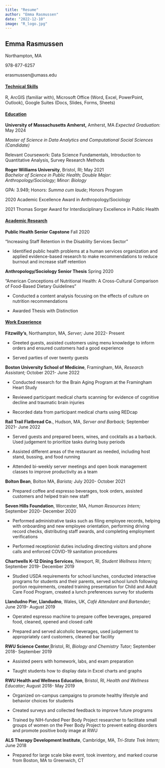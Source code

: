```yaml
---
title: "Resume"
author: "Emma Rasmussen"
date: "2022-12-10"
image: "R_logo.jpg"
---
```


## **Emma Rasmussen**

Northampton, MA

978-877-6257

erasmussen\@umass.edu

#### [**Technical Skills**]{.underline}

R, ArcGIS (familiar with), Microsoft Office (Word, Excel, PowerPoint, Outlook), Google Suites (Docs, Slides, Forms, Sheets)

#### [**Education**]{.underline}

**University of Massachusetts Amherst,** Amherst, MA *Expected Graduation:* May 2024

*Master of Science in Data Analytics and Computational Social Sciences (Candidate)*

Relevant Coursework: Data Science Fundamentals, Introduction to Quantitative Analysis, Survey Research Methods

**Roger Williams University**, Bristol, RI; May 2021\
*Bachelor of Science in Public Health; Double Major: Anthropology/Sociology; Minor: Biology*

GPA: 3.949; Honors: *Summa cum laude*; Honors Program

2020 Academic Excellence Award in Anthropology/Sociology

2021 Thomas Sorger Award for Interdisciplinary Excellence in Public Health

#### [**Academic Research**]{.underline}

**Public Health Senior Capstone** Fall 2020

"Increasing Staff Retention in the Disability Services Sector"

-   Identified public health problems at a human services organization and applied evidence-based research to make recommendations to reduce burnout and increase staff retention

**Anthropology/Sociology Senior Thesis** Spring 2020

"American Conceptions of Nutritional Health: A Cross-Cultural Comparison of Food-Based Dietary Guidelines"

-   Conducted a content analysis focusing on the effects of culture on nutrition recommendations

-   Awarded Thesis with Distinction

#### [**Work Experience**]{.underline}

**Fitzwilly's**, Northampton, MA, *Server;* June 2022- Present

-   Greeted guests, assisted customers using menu knowledge to inform orders and ensured customers had a good experience

-   Served parties of over twenty guests

**Boston University School of Medicine**, Framingham, MA, *Research Assistant;* October 2021- June 2022

-   Conducted research for the Brain Aging Program at the Framingham Heart Study

-   Reviewed participant medical charts scanning for evidence of cognitive decline and traumatic brain injuries

-   Recorded data from participant medical charts using REDcap

**Rail Trail Flatbread Co.**, Hudson, MA, *Server and Barback;* September 2021- June 2022

-   Served guests and prepared beers, wines, and cocktails as a barback. Used judgement to prioritize tasks during busy periods

-   Assisted different areas of the restaurant as needed, including host stand, bussing, and food running

-   Attended bi-weekly server meetings and open book management classes to improve productivity as a team

**Bolton Bean**, Bolton MA, *Barista;* July 2020- October 2021

-   Prepared coffee and espresso beverages, took orders, assisted customers and helped train new staff

**Seven Hills Foundation**, Worcester, MA, *Human Resources Intern;* September 2020- December 2020

-   Performed administrative tasks such as filing employee records, helping with onboarding and new employee orientation, performing driving record checks, distributing staff awards, and completing employment verifications

-   Performed receptionist duties including directing visitors and phone calls and enforced COVID-19 sanitation procedures

**Chartwells K-12 Dining Services**, Newport, RI, *Student Wellness Intern;* September 2019- December 2019

-   Studied USDA requirements for school lunches, conducted interactive programs for students and their parents, served school lunch following portion requirements, created training presentation for Child and Adult Care Food Program, created a lunch preferences survey for students

**Llandudno Pier, Llandudno**, Wales, UK, *Café Attendant and Bartender*; June 2019- August 2019

-   Operated espresso machine to prepare coffee beverages, prepared food, cleaned, opened and closed café

-   Prepared and served alcoholic beverages, used judgement to appropriately card customers, cleaned bar facility

**RWU Science Center**,Bristol, RI, *Biology and Chemistry Tutor;* September 2018- September 2019

-   Assisted peers with homework, labs, and exam preparation

-   Taught students how to display data in Excel charts and graphs

**RWU Health and Wellness Education**, Bristol, RI, *Health and Wellness Educator;* August 2018- May 2019

-   Organized on-campus campaigns to promote healthy lifestyle and behavior choices for students

-   Created surveys and collected feedback to improve future programs

-   Trained by NIH-funded Peer Body Project researcher to facilitate small groups of women on the Peer Body Project to prevent eating disorders and promote positive body image at RWU

**ALS Therapy Development Institute**, Cambridge, MA, *Tri-State Trek Intern;* June 2018

-   Prepared for large scale bike event, took inventory, and marked course from Boston, MA to Greenwich, CT

